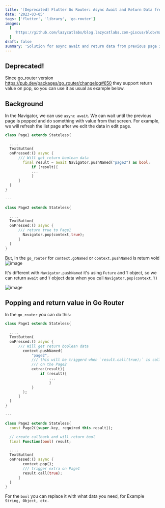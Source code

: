 ```yaml
---
title: '[Deprecated] Flutter Go Router: Async Await and Return Data from Previous Screen'
date: '2023-03-05'
tags: ['flutter', 'library', 'go-router']
images:
  [
    'https://github.com/lazycatlabs/blog.lazycatlabs.com-giscus/blob/main/blog-assets/seo-banner/flutter/flutter_go_router_async_await.png?raw=true',
  ]
draft: false
summary: 'Solution for async await and return data from previous page in go_router library'
---
```


## Deprecated!

Since go_router version https://pub.dev/packages/go_router/changelog#650 they support return value on pop, so you can use it as usual as example below.

## Background

In the Navigator, we can use `async await`. We can wait until the previous page is popped and do something with value from that screen. For example, we will refresh the list page after we edit the data in edit page.

```dart
class Page1 extends Stateless{

  ....
  TextButton(
  onPressed:() async {
      /// Will get return boolean data
	    final result = await Navigator.pushNamed("page2") as bool;
			if (result){
			...
			}
	  }
  )
}

---

class Page2 extends Stateless{

  ....
  TextButton(
  onPressed:() async {
      /// return true to Page1
	    Navigator.pop(context,true);
	  }
  )
}

```

But, In the `go_router` for `context.goNamed` or `context.pushNamed` is return void
![image](https://raw.githubusercontent.com/lazycatlabs/blog.lazycatlabs.com-giscus/main/blog-assets/2023-03-05%2021.26.00.jpg)

It's different with `Navigator.pushNamed` it's using `Future` and `T` object, so we can return `await` and `T` object data when you call `Navigator.pop(context,T)`

![image](https://raw.githubusercontent.com/lazycatlabs/blog.lazycatlabs.com-giscus/main/blog-assets/2023-03-05%2021.20.58.jpg)

## Popping and return value in Go Router

In the `go_router` you can do this:

```dart
class Page1 extends Stateless{

  ....
  TextButton(
  onPressed:() async {
      /// Will get return boolean data
	    context.pushNamed(
		    "page2",
		    /// this will be triggerd when `result.call(true);` is called
		    /// on the Page2
		    extra:(result){
			    if (result){
					...
					}
		    }
	    );
	  }
  )
}

---

class Page2 extends Stateless{
  const Page2({super.key, required this.result});

  // create callback and will return bool
  final Function(bool) result;

  ....
  TextButton(
  onPressed:() async {
	    context.pop();
	    /// trigger extra on Page1
	    result.call(true);
	  }
  )
}

```

For the `bool` you can replace it with what data you need, for Example `String, Object, etc.`
